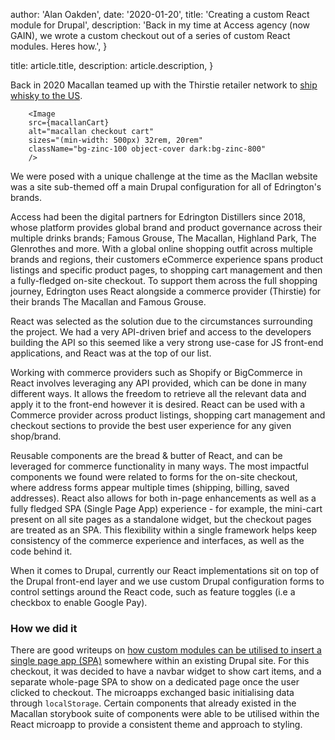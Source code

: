 
  author: 'Alan Oakden',
  date: '2020-01-20',
  title: 'Creating a custom React module for Drupal',
  description:
    'Back in my time at Access agency (now GAIN), we wrote a custom checkout out of a series of custom React modules. Heres how.',
}

  title: article.title,
  description: article.description,
}


Back in 2020 Macallan teamed up with the Thirstie retailer network to [ship whisky to the US](https://www.thespiritsbusiness.com/2020/06/macallan-launches-e-boutique-with-thirstie/).

        <Image
        src={macallanCart}
        alt="macallan checkout cart"
        sizes="(min-width: 500px) 32rem, 20rem"
        className="bg-zinc-100 object-cover dark:bg-zinc-800"
        />

We were posed with a unique challenge at the time as the Macllan website was a site sub-themed off a main Drupal configuration for all of Edrington's brands.

Access had been the digital partners for Edrington Distillers since 2018, whose platform provides global brand and product governance across their multiple drinks brands; Famous Grouse, The Macallan, Highland Park, The Glenrothes and more. With a global online shopping outfit across multiple brands and regions, their customers eCommerce experience spans product listings and specific product pages, to shopping cart management and then a fully-fledged on-site checkout. To support them across the full shopping journey, Edrington uses React alongside a commerce provider (Thirstie) for their brands The Macallan and Famous Grouse.


React was selected as the solution due to the circumstances surrounding the project. We had a very API-driven brief and access to the developers building the API so this seemed like a very strong use-case for JS front-end applications, and React was at the top of our list. 

Working with commerce providers such as Shopify or BigCommerce in React involves leveraging any API provided, which can be done in many different ways. It allows the freedom to retrieve all the relevant data and apply it to the front-end however it is desired. React can be used with a Commerce provider across product listings, shopping cart management and checkout sections to provide the best user experience for any given shop/brand. 

Reusable components are the bread & butter of React, and can be leveraged for commerce functionality in many ways. The most impactful components we found were related to forms for the on-site checkout, where address forms appear multiple times (shipping, billing, saved addresses). React also allows for both in-page enhancements as well as a fully fledged SPA (Single Page App) experience - for example, the mini-cart present on all site pages as a standalone widget, but the checkout pages are treated as an SPA. This flexibility within a single framework helps keep consistency of the commerce experience and interfaces, as well as the code behind it.

When it comes to Drupal, currently our React implementations sit on top of the Drupal front-end layer and we use custom Drupal configuration forms to control settings around the React code, such as feature toggles (i.e a checkbox to enable Google Pay).

### How we did it

There are good writeups on [how custom modules can be utilised to insert a single page app (SPA)](https://www.rapiddg.com/article/how-add-react-widget-drupal-8-site) somewhere within an existing Drupal site. For this checkout, it was decided to have a navbar widget to show cart items, and a separate whole-page SPA to show on a dedicated page once the user clicked to checkout. The microapps exchanged basic initialising data through `localStorage`. Certain components that already existed in the Macallan storybook suite of components were able to be utilised within the React microapp to provide a consistent theme and approach to styling.